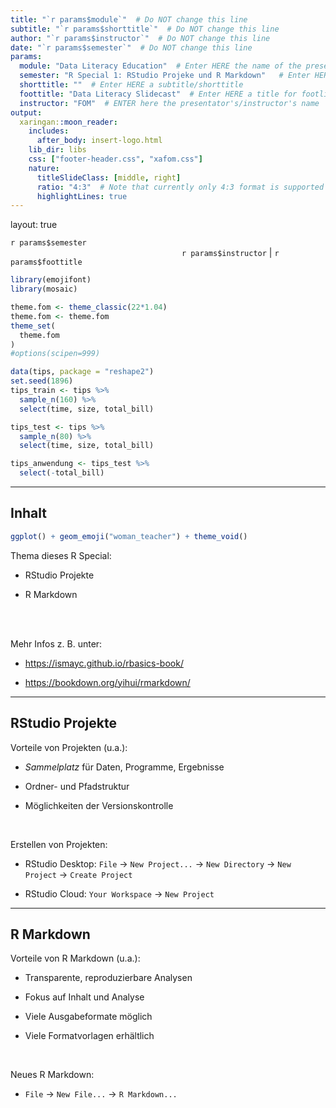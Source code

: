```yaml
---
title: "`r params$module`"  # Do NOT change this line
subtitle: "`r params$shorttitle`"  # Do NOT change this line
author: "`r params$instructor`"  # Do NOT change this line
date: "`r params$semester`"  # Do NOT change this line
params:
  module: "Data Literacy Education"  # Enter HERE the name of the presentation/course/module
  semester: "R Special 1: RStudio Projeke und R Markdown"   # Enter HERE the date/semester/term
  shorttitle: ""  # Enter HERE a subtitle/shorttitle
  foottitle: "Data Literacy Slidecast"  # Enter HERE a title for footline
  instructor: "FOM"  # ENTER here the presentator's/instructor's name
output:
  xaringan::moon_reader:
    includes:
      after_body: insert-logo.html
    lib_dir: libs
    css: ["footer-header.css", "xafom.css"]
    nature:
      titleSlideClass: [middle, right]
      ratio: "4:3"  # Note that currently only 4:3 format is supported
      highlightLines: true
---
```



layout: true
  
<div class="my-header"></div>

<!-- the following lines define the header and the footer line: -->
<div class="my-footer"><span>`r params$semester`    
&emsp;&emsp;&emsp;&emsp;&emsp;&emsp;
&emsp;&emsp;&emsp;&emsp;&emsp;&emsp;&emsp;&emsp;&emsp;&emsp;&emsp;&emsp;&emsp;
`r params$instructor` | `r params$foottitle` </span></div> 

<div class="footer-line"></div>



```r
library(emojifont)
library(mosaic)

theme.fom <- theme_classic(22*1.04)
theme.fom <- theme.fom
theme_set(
  theme.fom  
)
#options(scipen=999)

data(tips, package = "reshape2")
set.seed(1896)
tips_train <- tips %>%
  sample_n(160) %>%
  select(time, size, total_bill)

tips_test <- tips %>%
  sample_n(80) %>%
  select(time, size, total_bill)

tips_anwendung <- tips_test %>%
  select(-total_bill)

```

---

## Inhalt

```r
ggplot() + geom_emoji("woman_teacher") + theme_void()
```


Thema dieses R Special: 

- RStudio Projekte

- R Markdown

<br> <br>

Mehr Infos z. B. unter:


- [https://ismayc.github.io/rbasics-book/](https://ismayc.github.io/rbasics-book/)

- [https://bookdown.org/yihui/rmarkdown/](https://bookdown.org/yihui/rmarkdown/)

---

## RStudio Projekte

Vorteile von Projekten (u.a.):

- *Sammelplatz* für Daten, Programme, Ergebnisse

- Ordner- und Pfadstruktur

- Möglichkeiten der Versionskontrolle

<br>

Erstellen von Projekten:

- RStudio Desktop: `File` $\rightarrow$ `New Project...` $\rightarrow$ `New Directory` $\rightarrow$ `New Project` $\rightarrow$ `Create Project`

- RStudio Cloud: `Your Workspace` $\rightarrow$ `New Project`

---

## R Markdown

Vorteile von R Markdown (u.a.):

- Transparente, reproduzierbare Analysen

- Fokus auf Inhalt und Analyse

- Viele Ausgabeformate möglich

- Viele Formatvorlagen erhältlich

<br>

Neues R Markdown:

- `File` $\rightarrow$ `New File...` $\rightarrow$ `R Markdown...`